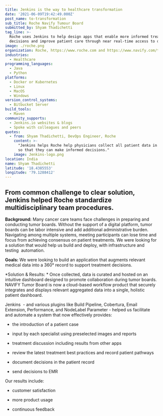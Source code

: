 ```yaml
---
title: Jenkins is the way to healthcare transformation
date: '2021-06-09T19:42:49.000Z'
post_name: to-transformation
sub_title: Roche Navify Tumour Board
submitted_by: Shyam Thadichetti
tag_line: >-
  Roche uses Jenkins to help design apps that enable more informed treatment
  decisions and improve patient care through near real-time access to data.
image: ./roche.png
organization: Roche, https://www.roche.com and https://www.navify.com/tumorboard/
industries:
  - Healthcare
programming_languages:
  - Java
  - Python
platforms:
  - Docker or Kubernetes
  - Linux
  - MacOS
  - Windows
version_control_systems:
  - Bitbucket Server
build_tools:
  - Maven
community_supports:
  - Jenkins.io websites & blogs
  - Spoke with colleagues and peers
quotes:
  - from: Shyam Thadichetti, DevOps Engineer, Roche
    content: >-
      "Jenkins helps Roche help physicians collect all patient data in one place
      so that they can make informed decisions."
    image: Jenkins-logo.png
location: India
name: Shyam Thadichetti
latitude: '18.4385553'
longitude: '79.1288412'
---
```

## From common challenge to clear solution, Jenkins helped Roche standardize multidisciplinary team procedures.

**Background:** Many cancer care teams face challenges in preparing and conducting tumor boards. Without the support of a digital platform, tumor boards can be labor intensive and add additional administrative burden. Navigating among multiple systems, meeting participants can lose time and focus from achieving consensus on patient treatments. We were looking for a solution that would help us build and deploy, with infrastructure and testing  automation.

**Goals:** We were looking to build an application that augments relevant medical data into a 360° record to support treatment decisions.

<Testimonal idx="0" />

\*Solution & Results: \* Once collected, data is curated and hosted on an intuitive dashboard designed to promote collaboration during tumor boards. NAVIFY Tumor Board is now a cloud-based workflow product that securely integrates and displays relevant aggregated data into a single, holistic patient dashboard.

Jenkins  - and various plugins like Build Pipeline, Cobertura, Email Extension, Performance, and NodeLabel Parameter - helped us facilitate and automate a system that now effectively provides:

-   the introduction of a patient case

-   input by each specialist using preselected images and reports

-   treatment discussion including results from other apps

-   review the latest treatment best practices and record patient pathways

-   document decisions in the patient record

-   send decisions to EMR

Our results include:

-   customer satisfaction

-   more product usage

-   continuous feedback
